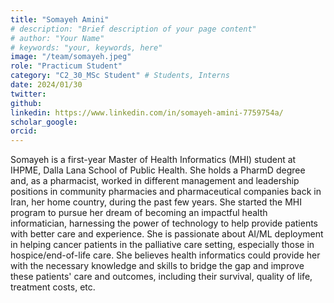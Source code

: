 ```yaml
---
title: "Somayeh Amini"
# description: "Brief description of your page content"
# author: "Your Name"
# keywords: "your, keywords, here"
image: "/team/somayeh.jpeg"
role: "Practicum Student"
category: "C2_30_MSc Student" # Students, Interns
date: 2024/01/30
twitter:
github:
linkedin: https://www.linkedin.com/in/somayeh-amini-7759754a/
scholar_google:
orcid:
---
```


Somayeh is a first-year Master of Health Informatics (MHI) student at IHPME, Dalla Lana School of Public Health. She holds a PharmD degree and, as a pharmacist, worked in different management and leadership positions in community pharmacies and pharmaceutical companies back in Iran, her home country, during the past few years.
She started the MHI program to pursue her dream of becoming an impactful health informatician, harnessing the power of technology to help provide patients with better care and experience. She is passionate about AI/ML deployment in helping cancer patients in the palliative care setting, especially those in hospice/end-of-life care. She believes health informatics could provide her with the necessary knowledge and skills to bridge the gap and improve these patients' care and outcomes, including their survival, quality of life, treatment costs, etc.
